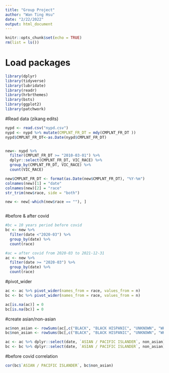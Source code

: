 ```yaml
---
title: "Group Project"
author: "Wan Ting Hsu"
date: "2/22/2022"
output: html_document
---
```


```r
knitr::opts_chunk$set(echo = TRUE)
rm(list = ls())
```

# Load packages
```r
library(dplyr)
library(tidyverse)
library(lubridate)
library(readr)
library(hrbrthemes)
library(bsts)
library(ggplot2)
library(patchwork)
```

#Read data (zikang edits)
```r

nypd <- read.csv("nypd.csv")
nypd <- nypd %>% mutate(CMPLNT_FR_DT = mdy(CMPLNT_FR_DT ))
nypd$CMPLNT_FR_DT<-as.Date(nypd$CMPLNT_FR_DT)  


new<- nypd %>% 
  filter(CMPLNT_FR_DT >= "2010-03-01") %>%
  dplyr::select(CMPLNT_FR_DT, VIC_RACE) %>%
  group_by(CMPLNT_FR_DT, VIC_RACE) %>%
  count(VIC_RACE)

new$CMPLNT_FR_DT <- format(as.Date(new$CMPLNT_FR_DT), "%Y-%m")
colnames(new)[1] = "date"
colnames(new)[2] = "race"
str_trim(new$race, side = "both")

new <- new[-which(new$race == ""), ]



```

#before & after covid

```r
#bc = 10 years period before covid 
bc <- new %>%
  filter(date <"2020-03") %>%
  group_by(date) %>%
  count(race)

#ac = after covid from 2020-03 to 2021-12-31
ac <- new %>%
  filter(date >= "2020-03") %>%
  group_by(date) %>%
  count(race)
```

#pivot_wider
```r
ac <- ac %>% pivot_wider(names_from = race, values_from = n)
bc <- bc %>% pivot_wider(names_from = race, values_from = n)

ac[is.na(ac)] = 0
bc[is.na(bc)] = 0
```

#create asian/non-asian
```r
ac$non_asian <- rowSums(ac[,c("BLACK", "BLACK HISPANIC", "UNKNOWN", "WHITE", "WHITE HISPANIC", "AMERICAN INDIAN/ALASKAN NATIVE")])
bc$non_asian <- rowSums(bc[,c("BLACK", "BLACK HISPANIC", "UNKNOWN", "WHITE", "WHITE HISPANIC", "AMERICAN INDIAN/ALASKAN NATIVE")])
```

```r
ac <- ac %>% dplyr::select(date, `ASIAN / PACIFIC ISLANDER`, non_asian)
bc <- bc %>% dplyr::select(date, `ASIAN / PACIFIC ISLANDER`, non_asian)
```


#before covid correlation
```r
cor(bc$`ASIAN / PACIFIC ISLANDER`, bc$non_asian)

```









